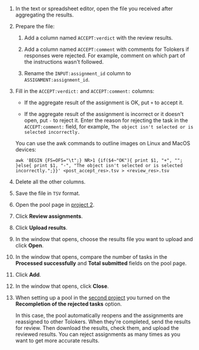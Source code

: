 1. In the text or spreadsheet editor, open the file you received after aggregating the results.

1. Prepare the file:

    1. Add a column named `ACCEPT:verdict` with the review results.

    1. Add a column named `ACCEPT:comment` with comments for Tolokers if responses were rejected. For example, comment on which part of the instructions wasn't followed.

    1. Rename the `INPUT:assignment_id` column to `ASSIGNMENT:assignment_id`.

1. Fill in the `ACCEPT:verdict:` and `ACCEPT:comment:` columns:

    - If the aggregate result of the assignment is OK, put `+` to accept it.

    - If the aggregate result of the assignment is incorrect or it doesn't open, put `-` to reject it. Enter the reason for rejecting the task in the `ACCEPT:comment:` field, for example, `The object isn't selected or is selected incorrectly.`

    <Note mode="tip" title="Tip">

    You can use the awk commands to outline images on Linux and MacOS devices:

    ```shell
    awk 'BEGIN {FS=OFS="\t";} NR>1 {if($4~"OK"){ print $1, "+", ""; }else{ print $1, "-", "The object isn't selected or is selected incorrectly.";}}' <post_accept_res>.tsv > <review_res>.tsv
    ```

    </Note>

1. Delete all the other columns.

1. Save the file in `TSV` format.

1. Open the pool page in [project 2](/docs-new/tutorials/image-segmentation-project2).

1. Click **Review assignments**.

1. Click **Upload results**.

1. In the window that opens, choose the results file you want to upload and click **Open**.

1. In the window that opens, compare the number of tasks in the **Processed successfully** and **Total submitted** fields on the pool page.

1. Click **Add**.

1. In the window that opens, click **Close**.

1. When setting up a pool in the [second project](/docs-new/tutorials/image-segmentation-project2) you turned on the **Recompletion of the rejected tasks** option.

    In this case, the pool automatically reopens and the assignments are reassigned to other Tolokers. When they're completed, send the results for review. Then download the results, check them, and upload the reviewed results. You can reject assignments as many times as you want to get more accurate results.
